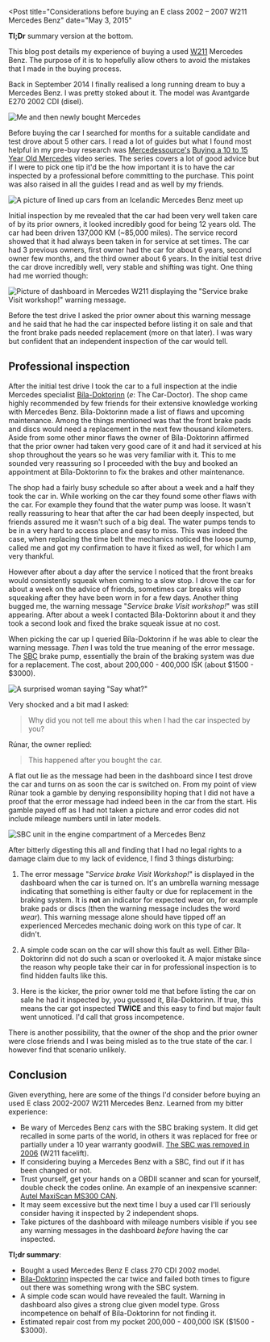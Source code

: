 
<Post
  title="Considerations before buying an E class 2002 – 2007 W211 Mercedes Benz"
  date="May 3, 2015"
>

**Tl;Dr** summary version at the bottom.

This blog post details my experience of buying a used [W211][0] Mercedes Benz. The purpose of it is
to hopefully allow others to avoid the mistakes that I made in the buying process.

Back in September 2014 I finally realised a long running dream to buy a Mercedes Benz. I was pretty
stoked about it. The model was Avantgarde E270 2002 CDI (disel).

<Image
  src="/images/considerations-before-buying-an-e-class-2002-2009-w211-mercedes-benz/jonrh-benz.jpg"
  alt="Me and then newly bought Mercedes"
  width={1024}
  height={641}
/>

Before buying the car I searched for months for a suitable candidate and test drove about 5 other
cars. I read a lot of guides but what I found most helpful in my pre-buy research was
[Mercedessource's][1] [Buying a 10 to 15 Year Old Mercedes][2] video series. The series covers a
lot of good advice but if I were to pick one tip it'd be the how important it is to have the car
inspected by a professional before committing to the purchase. This point was also raised in all
the guides I read and as well by my friends.

<Image
  src="/images/considerations-before-buying-an-e-class-2002-2009-w211-mercedes-benz/benz-meetup-2014.jpg"
  alt="A picture of lined up cars from an Icelandic Mercedes Benz meet up"
  width={960}
  height={720}
/>

Initial inspection by me revealed that the car had been very well taken care of by its prior
owners, it looked incredibly good for being 12 years old. The car had been driven 137,000 KM
(~85,000 miles). The service record showed that it had always been taken in for service at set
times. The car had 3 previous owners, first owner had the car for about 6 years, second owner few
months, and the third owner about 6 years. In the initial test drive the car drove incredibly well,
very stable and shifting was tight. One thing had me worried though:

<Image
  src="/images/considerations-before-buying-an-e-class-2002-2009-w211-mercedes-benz/service-brake-visit-workshop.jpg"
  alt='Picture of dashboard in Mercedes W211 displaying the "Service brake Visit workshop!" warning message.'
  width={1035}
  height={972}
/>

Before the test drive I asked the prior owner about this warning message and he said that he had
the car inspected before listing it on sale and that the front brake pads needed replacement (more
on that later). I was wary but confident that an independent inspection of the car would tell.


## Professional inspection
After the initial test drive I took the car to a full inspection at the indie Mercedes specialist
[Bíla-Doktorinn][3] (*e*: The Car-Doctor). The shop came highly recommended by few friends for
their extensive knowledge working with Mercedes Benz. Bíla-Doktorinn made a list of flaws and
upcoming maintenance. Among the things mentioned was that the front brake pads and discs would need
a replacement in the next few thousand kilometers. Aside from some other minor flaws the owner of
Bíla-Doktorinn affirmed that the prior owner had taken very good care of it and had it serviced at
his shop throughout the years so he was very familiar with it. This to me sounded very reassuring
so I proceeded with the buy and booked an appointment at Bíla-Doktorinn to fix the brakes and other
maintenance.

The shop had a fairly busy schedule so after about a week and a half they took the car in. While
working on the car they found some other flaws with the car. For example they found that the water
pump was loose. It wasn't really reassuring to hear that after the car had been deeply inspected,
but friends assured me it wasn't such of a big deal. The water pumps tends to be in a very hard to
access place and easy to miss. This was indeed the case, when replacing the time belt the mechanics
noticed the loose pump, called me and got my confirmation to have it fixed as well, for which I am
very thankful.

However after about a day after the service I noticed that the front breaks would consistently
squeak when coming to a slow stop. I drove the car for about a week on the advice of friends,
sometimes car breaks will stop squeaking after they have been worn in for a few days. Another thing
bugged me, the warning message "*Service brake Visit workshop!*" was still appearing. After
about a week I contacted Bíla-Doktorinn about it and they took a second look and fixed the brake
squeak issue at no cost.

When picking the car up I queried Bíla-Doktorinn if he was able to clear the warning message.
*Then* I was told the true meaning of the error message. The [SBC][4] brake pump, essentially the
brain of the braking system was due for a replacement. The cost, about 200,000 - 400,000 ISK (about
$1500 - $3000).

<Image
  src="/images/considerations-before-buying-an-e-class-2002-2009-w211-mercedes-benz/say-what.gif"
  alt='A surprised woman saying "Say what?"'
  width={500}
  height={220}
/>

Very shocked and a bit mad I asked:

> Why did you not tell me about this when I had the car inspected by you?

Rúnar, the owner replied:

> This happened after you bought the car.

A flat out lie as the message had been in the dashboard since I test drove the car and turns on as
soon the car is switched on. From my point of view Rúnar took a gamble by denying responsibility
hoping that I did not have a proof that the error message had indeed been in the car from the
start. His gamble payed off as I had not taken a picture and error codes did not include mileage
numbers until in later models.

<Image
  src="/images/considerations-before-buying-an-e-class-2002-2009-w211-mercedes-benz/sbc-mercedes-benz.jpg"
  alt="SBC unit in the engine compartment of a Mercedes Benz"
  width={800}
  height={600}
/>

After bitterly digesting this all and finding that I had no legal rights to a damage claim due to
my lack of evidence, I find 3 things disturbing:


1. The error message "*Service brake Visit Workshop!*" is displayed in the dashboard when the car
is turned on. It's an umbrella warning message indicating that something is either faulty or due
for replacement in the braking system. It is **not** an indicator for expected wear on, for
example brake pads or discs (then the warning message includes the word *wear*). This warning
message alone should have tipped off an experienced Mercedes mechanic doing work on this type of
car. It didn't.

2. A simple code scan on the car will show this fault as well. Either Bíla-Doktorinn did not do
such a scan or overlooked it. A major mistake since the reason why people take their car in for
professional inspection is to find hidden faults like this.

3. Here is the kicker, the prior owner told me that before listing the car on sale he had it
inspected by, you guessed it, Bíla-Doktorinn. If true, this means the car got inspected
**TWICE** and this easy to find but major fault went unnoticed. I'd call that gross incompetence.


There is another possibility, that the owner of the shop and the prior owner were close friends
and I was being misled as to the true state of the car. I however find that scenario unlikely.


## Conclusion
Given everything, here are some of the things I'd consider before buying an used E class 2002-2007
W211 Mercedes Benz. Learned from my bitter experience:

+ Be wary of Mercedes Benz cars with the SBC braking system. It did get recalled in some parts of
the world, in others it was replaced for free or partially under a 10 year warranty goodwill.
[The SBC was removed in 2006][5] (W211 facelift).
+ If considering buying a Mercedes Benz with a SBC, find out if it has been changed or not.
+ Trust yourself, get your hands on a OBDII scanner and scan for yourself, double check the codes
online. An example of an inexpensive scanner: [Autel MaxiScan MS300 CAN][6].
+ It may seem excessive but the next time I buy a used car I'll seriously consider having it
inspected by 2 independent shops.
+ Take pictures of the dashboard with mileage numbers visible if you see any warning messages in
the dashboard *before* having the car inspected.

**Tl;dr summary**:

+ Bought a used Mercedes Benz E class 270 CDI 2002 model.
+ [Bíla-Doktorinn][3] inspected the car twice and failed both times to figure out there was
something wrong with the SBC system.
+ A simple code scan would have revealed the fault. Warning in dashboard also gives a strong clue
given model type. Gross incompetence on behalf of Bíla-Doktorinn for not finding it.
+ Estimated repair cost from my pocket 200,000 - 400,000 ISK ($1500 - $3000).


[0]: http://en.wikipedia.org/wiki/Mercedes-Benz_E-Class_%28W211%29
[1]: https://www.youtube.com/user/Mercedessource
[2]: https://www.youtube.com/playlist?list=PLtRKk64pu2wor0z1jFnOhv6LIBlIh1Kxa
[3]: http://www.doktorinn.is/
[4]: http://en.wikipedia.org/wiki/Sensotronic_Brake_Control
[5]: http://autoweek.com/article/car-news/mercedes-cancels-wire-brake-system-decision-blow-technologys-future
[6]: http://www.amazon.com/gp/product/B001LHVOVK/

</Post>

